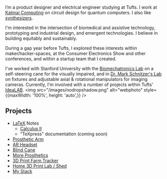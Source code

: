 

<NameTransition />

I’m a product designer and electrical engineer studying at Tufts. I work at [Katmai Computing](https://www.katmaicomputing.com/) on circuit design for quantum computers. I also like [synthesizers](https://instagram.com/scenicsynths).

I'm interested in the intersection of biomedical and assistive technology, prototyping and industrial design, and emergent technologies. I believe in building equitably and sustainably.

During a gap year before Tufts, I explored these interests within maker/hacker-spaces, at the Consumer Electronics Show and other conferences, and within a startup team that I created. 

I've worked with Stanford University with the [Biomechatronics Lab](https://biomechatronics.stanford.edu/) on a self-steering cane for the visually impaired, and in [Dr. Mark Schnitzer's Lab](https://pyramidal.stanford.edu/) on fixtures and adjustable axial & rotational manipulators for imaging cameras. Currently, I'm involved with a number of projects within Tufts' [IdeaLAB](https://sites.tufts.edu/idea/).
<img 
    src="/images/nodropshadow.png" 
    alt="webphoto" 
    style={{maxWidth: '100%', height: 'auto',}}
      />

## Projects

- [LaTeX](https://www.latex-project.org/about/) Notes
    - [Calculus II](/n/calc2latex)
    - "TeXpress" documentation (coming soon)
- [Prosthetic Arm](/n/octograsp)
- [AR Headset](/n/photon)
- [Blind Cane](/n/surround)
- [More Prosthetics](/n/prosthetics)
- [3D Print Farm Tracker](/n/3dprint)
- [Home 3D Print Lab / Shed](/n/homeprintfarm)
- [My Stack](/n/mystack)